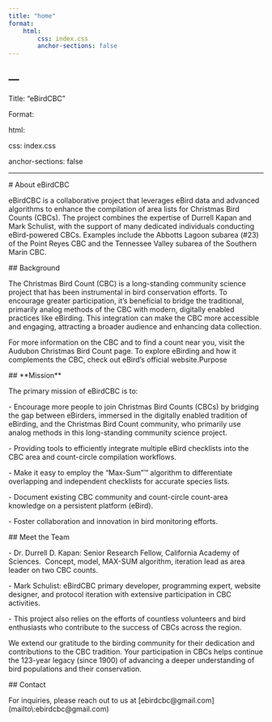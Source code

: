 ```yaml
---
title: "home"
format: 
    html:
        css: index.css
        anchor-sections: false
---
```


## ---

Title: "eBirdCBC"

Format:

html:

css: index.css

anchor-sections: false

----------------------

\# About eBirdCBC

eBirdCBC is a collaborative project that leverages eBird data and advanced algorithms to enhance the compilation of area lists for Christmas Bird Counts (CBCs). The project combines the expertise of Durrell Kapan and Mark Schulist, with the support of many dedicated individuals conducting eBird-powered CBCs. Examples include the Abbotts Lagoon subarea (#23) of the Point Reyes CBC and the Tennessee Valley subarea of the Southern Marin CBC.

\## Background

The Christmas Bird Count (CBC) is a long-standing community science project that has been instrumental in bird conservation efforts. To encourage greater participation, it’s beneficial to bridge the traditional, primarily analog methods of the CBC with modern, digitally enabled practices like eBirding. This integration can make the CBC more accessible and engaging, attracting a broader audience and enhancing data collection.

For more information on the CBC and to find a count near you, visit the Audubon Christmas Bird Count page. To explore eBirding and how it complements the CBC, check out eBird’s official website.Purpose

\## \*\*Mission\*\*

The primary mission of eBirdCBC is to:

\- Encourage more people to join Christmas Bird Counts (CBCs) by bridging the gap between eBirders, immersed in the digitally enabled tradition of eBirding, and the Christmas Bird Count community, who primarily use analog methods in this long-standing community science project.  

\- Providing tools to efficiently integrate multiple eBird checklists into the CBC area and count-circle compilation workflows.

\- Make it easy to employ the “Max-Sum”™ algorithm to differentiate overlapping and independent checklists for accurate species lists.

\- Document existing CBC community and count-circle count-area knowledge on a persistent platform (eBird). 

\- Foster collaboration and innovation in bird monitoring efforts.

\## Meet the Team

\- Dr. Durrell D. Kapan: Senior Research Fellow, California Academy of Sciences.  Concept, model, MAX-SUM algorithm, iteration lead as area leader on two CBC counts.

\- Mark Schulist: eBirdCBC primary developer, programming expert, website designer, and protocol iteration with extensive participation in CBC activities.

\- This project also relies on the efforts of countless volunteers and bird enthusiasts who contribute to the success of CBCs across the region.

We extend our gratitude to the birding community for their dedication and contributions to the CBC tradition. Your participation in CBCs helps continue the 123-year legacy (since 1900) of advancing a deeper understanding of bird populations and their conservation.&#x20;

\## Contact

For inquiries, please reach out to us at \[ebirdcbc\@gmail.com\](mailto\\:ebirdcbc\@gmail.com)

<!-- ::: columns -->

<!-- ::: {.column width="100%"} -->

<!-- ![](images/Logo_of_the_United_States_Forest_Service.svg.png){alt="United States Forest Service" fig-align="left" width="90"} ![](images/Academy_Logo-Horizontal-Academy_Green.png){fig-align="right" width="270"} -->

<!-- ::: -->

<!-- ::: -->
